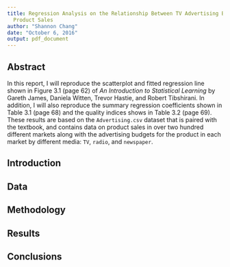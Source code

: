 ```yaml
---
title: Regression Analysis on the Relationship Between TV Advertising Budgets and
  Product Sales
author: "Shannon Chang"
date: "October 6, 2016"
output: pdf_document
---
```


## Abstract
In this report, I will reproduce the scatterplot and fitted regression line 
shown in Figure 3.1 (page 62) of _An Introduction to Statistical Learning_ by 
Gareth James, Daniela Witten, Trevor Hastie, and Robert Tibshirani. In addition, 
I will also reproduce the summary regression coefficients shown in Table 3.1 (page 
68) and the quality indices shows in Table 3.2 (page 69). These results are based 
on the `Advertising.csv` dataset that is paired with the textbook, and contains 
data on product sales in over two hundred different markets along with the 
advertising budgets for the product in each market by different media: `TV`, 
`radio`, and `newspaper`.  

## Introduction

## Data
## Methodology
## Results
## Conclusions